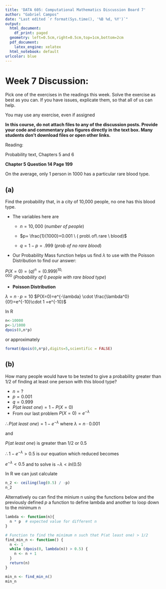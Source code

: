 ```yaml
---
title: 'DATA 605: Computational Mathematics Discussion Board 7'
author: "Gabriel Campos"
date: "Last edited `r format(Sys.time(), '%B %d, %Y')`"
output:
  html_document:
    df_print: paged
  geometry: left=0.5cm,right=0.5cm,top=1cm,bottom=2cm
  pdf_document:
    latex_engine: xelatex
  html_notebook: default
urlcolor: blue
---
```


# Week 7 Discussion:

Pick one of the exercises in the readings this week.  Solve the exercise as best as you can.  If you have issues, explicate them, so that all of us can help.

You may use any exercise, even if assigned

**In this course, do not attach files to any of the discussion posts.  Provide your code and commentary plus figures directly in the text box.  Many students don't download files or open other links.**

Reading:

Probability text, Chapters 5 and 6

**Chapter 5 Question 14 Page 199**

On the average, only 1 person in 1000 has a particular rare blood type.

## (a)

Find the probability that, in a city of 10,000 people, no one has this
blood type.

* The variables here are 

  * $n=10,000\ (number \ of \ people)$

  * $p= \frac{1}{1000}=0.001 \ ( prob\ of\ rare \ blood)$

  * $q=1-p=.999 \ (prob \ of \ no \ rare \ blood)$



* Our Probability Mass function helps us find $\lambda$ to use with the Poisson Distribution to find our answer:

$P(X=0) = (q)^n=(0.999)^{10,000} \ (Probability \ of \ 0 \ people \ with \ rare \ blood \ type)$



* **Poisson Distribution**

$\lambda=n \cdot p =10$
$P(X=0)=e^{-\lambda} \cdot \frac{\lambda^0}{0!}=e^{-10}\cdot 1 =e^{-10}$

In R

```r
n<-10000
p<-1/1000
dpois(0,n*p)
```
or approximately

```r

format(dpois(0,n*p),digits=5,scientific = FALSE)
```


## (b)

How many people would have to be tested to give a probability greater
than 1/2 of finding at least one person with this blood type?

* $n=?$
* $p=0.001$
* $q=0.999$
* $P(at \ least \ one)=1-P(X=0)$
* From our last problem $P(X=0)=e^{-\lambda}$

$\therefore P(at \ least \ one)=1-e^{-\lambda}$ where $\lambda = n \cdot 0.001$

and 

$P(at \ least \ one)$ is greater than 1/2 or 0.5

$\therefore 1-e^{-\lambda}>0.5$ is our equation which reduced becomes

$e^{-\lambda}<0.5$ and to solve is 
$-\lambda<ln(0.5)$

In R we can just calculate

```r
n_2 <- ceiling(log(0.5) / -p)
n_2
```


Alternatively ou can find the minium n using the functions below and the previously defined $p$ a function to define lambda and another to loop down to the minimum n

```r
lambda <- function(n){
  n * p  # expected value for different n
} 

# Function to find the minimum n such that P(at least one) > 1/2
find_min_n <- function() {
  n <- 1
  while (dpois(0, lambda(n)) > 0.5) {
    n <- n + 1
  }
  return(n)
}

min_n <- find_min_n()
min_n
```





